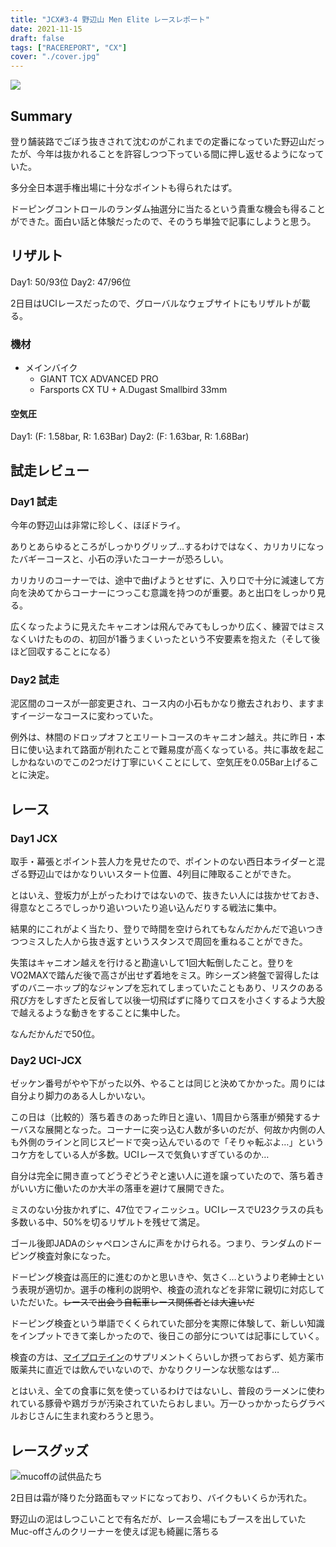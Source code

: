 ```yaml
---
title: "JCX#3-4 野辺山 Men Elite レースレポート"
date: 2021-11-15
draft: false
tags: ["RACEREPORT", "CX"]
cover: "./cover.jpg"
---
```


![ ](./cover.jpg)

## Summary

登り舗装路でごぼう抜きされて沈むのがこれまでの定番になっていた野辺山だったが、今年は抜かれることを許容しつつ下っている間に押し返せるようになっていた。

多分全日本選手権出場に十分なポイントも得られたはず。

ドーピングコントロールのランダム抽選分に当たるという貴重な機会も得ることができた。面白い話と体験だったので、そのうち単独で記事にしようと思う。

## リザルト

Day1: 50/93位
Day2: 47/96位

2日目はUCIレースだったので、グローバルなウェブサイトにもリザルトが載る。

<LinkCard url="https://cyclocross24.com/race/11017/" />

### 機材

- メインバイク
  - GIANT TCX ADVANCED PRO
  - Farsports CX TU + A.Dugast Smallbird 33mm

#### 空気圧

Day1: (F: 1.58bar, R: 1.63Bar)
Day2: (F: 1.63bar, R: 1.68Bar)

<Amzn asin="B08Q7CF9R8">

## 試走レビュー

### Day1 試走

今年の野辺山は非常に珍しく、ほぼドライ。

ありとあらゆるところがしっかりグリップ…するわけではなく、カリカリになったバギーコースと、小石の浮いたコーナーが恐ろしい。

カリカリのコーナーでは、途中で曲げようとせずに、入り口で十分に減速して方向を決めてからコーナーにつっこむ意識を持つのが重要。あと出口をしっかり見る。

広くなったように見えたキャニオンは飛んでみてもしっかり広く、練習ではミスなくいけたものの、初回が1番うまくいったという不安要素を抱えた（そして後ほど回収することになる）

### Day2 試走

泥区間のコースが一部変更され、コース内の小石もかなり撤去されおり、ますますイージーなコースに変わっていた。

例外は、林間のドロップオフとエリートコースのキャニオン越え。共に昨日・本日に使い込まれて路面が削れたことで難易度が高くなっている。共に事故を起こしかねないのでこの2つだけ丁寧にいくことにして、空気圧を0.05Bar上げることに決定。

## レース

### Day1 JCX

取手・幕張とポイント芸人力を見せたので、ポイントのない西日本ライダーと混ざる野辺山ではかなりいいスタート位置、4列目に陣取ることができた。

とはいえ、登坂力が上がったわけではないので、抜きたい人には抜かせておき、得意なところでしっかり追いついたり追い込んだりする戦法に集中。

結果的にこれがよく当たり、登りで時間を空けられてもなんだかんだで追いつきつつミスした人から抜き返すというスタンスで周回を重ねることができた。

失策はキャニオン越えを行けると勘違いして1回大転倒したこと。登りをVO2MAXで踏んだ後で高さが出せず着地をミス。昨シーズン終盤で習得したはずのバニーホップ的なジャンプを忘れてしまっていたこともあり、リスクのある飛び方をしすぎたと反省して以後一切飛ばずに降りてロスを小さくするよう大股で越えるような動きをすることに集中した。

なんだかんだで50位。

### Day2 UCI-JCX

ゼッケン番号がやや下がった以外、やることは同じと決めてかかった。周りには自分より脚力のある人しかいない。

この日は（比較的）落ち着きのあった昨日と違い、1周目から落車が頻発するナーバスな展開となった。コーナーに突っ込む人数が多いのだが、何故か内側の人も外側のラインと同じスピードで突っ込んでいるので「そりゃ転ぶよ…」というコケ方をしている人が多数。UCIレースで気負いすぎているのか…

自分は完全に開き直ってどうぞどうぞと速い人に道を譲っていたので、落ち着きがいい方に働いたのか大半の落車を避けて展開できた。

ミスのない分抜かれずに、47位でフィニッシュ。UCIレースでU23クラスの兵も多数いる中、50%を切るリザルトを残せて満足。

ゴール後即JADAのシャペロンさんに声をかけられる。つまり、ランダムのドーピング検査対象になった。

ドーピング検査は高圧的に進むのかと思いきや、気さく…というより老紳士という表現が適切か。選手の権利の説明や、検査の流れなどを非常に親切に対応していただいた。~~レースで出会う自転車レース関係者とは大違いだ~~

ドーピング検査という単語でくくられていた部分を実際に体験して、新しい知識をインプットできて楽しかったので、後日この部分については記事にしていく。

検査の方は、[マイプロテイン](https://px.a8.net/svt/ejp?a8mat=3N3PXV+GF7GHE+45DI+5YJRM)のサプリメントくらいしか摂っておらず、処方薬市販薬共に直近では飲んでいないので、かなりクリーンな状態なはず…

とはいえ、全ての食事に気を使っているわけではないし、普段のラーメンに使われている豚骨や鶏ガラが汚染されていたらおしまい。万一ひっかかったらグラベルおじさんに生まれ変わろうと思う。

## レースグッズ

![mucoffの試供品たち](./mucoff.jpg)

2日目は霜が降りた分路面もマッドになっており、バイクもいくらか汚れた。

野辺山の泥はしつこいことで有名だが、レース会場にもブースを出していたMuc-offさんのクリーナーを使えば泥も綺麗に落ちる

<LinkCard url="https://blog.gensobunya.net/post/2021/11/mucoff_cleaner/" />

<LinkCard url="https://www.amazon.co.jp/gp/product/B07T1YW9BW/" isAmazonLink />
